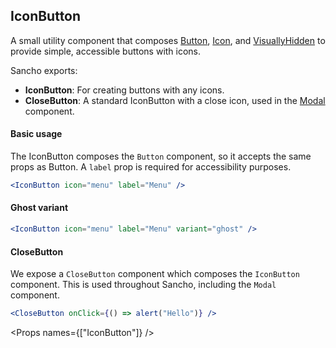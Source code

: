 
<SEO title="Button" />

<Container>
<Article sidebar={[
  { id: 'IconButton', name: 'IconButton' },
  { id: 'Basic usage', name: 'Basic usage' },
  { id: 'Ghost variant', name: 'Ghost variant' },
  { id: 'CloseButton', name: 'Close Button'},
  { id: 'Props', name: 'Props'}
]}>

# IconButton

A small utility component that composes [Button](/components/Button), [Icon](/components/Icon), and [VisuallyHidden](/components/visually-hidden) to provide simple, accessible buttons with icons.

Sancho exports:

- **IconButton**: For creating buttons with any icons.
- **CloseButton**: A standard IconButton with a close icon, used in the [Modal](/components/Modal) component.

#### Basic usage

The IconButton composes the `Button` component, so it accepts the same props as Button. A `label` prop is required for accessibility purposes.

```jsx
<IconButton icon="menu" label="Menu" />
```

#### Ghost variant

```jsx
<IconButton icon="menu" label="Menu" variant="ghost" />
```

#### CloseButton

We expose a `CloseButton` component which composes the `IconButton` component. This is used throughout Sancho, including the `Modal` component.

```jsx
<CloseButton onClick={() => alert("Hello")} />
```

<Props names={["IconButton"]} />

</Article>
</Container>
